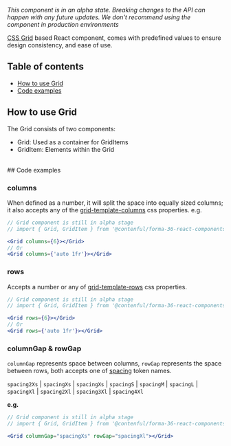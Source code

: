 *This component is in an alpha state. Breaking changes to the API can happen with any future updates. We don't recommend using the component in production environments*

[CSS Grid](https://developer.mozilla.org/en-US/docs/Glossary/Grid) based React component, comes with predefined values to ensure design consistency, and ease of use.

## Table of contents
- [How to use Grid](#how-to-use-grid)
- [Code examples](#code-examples)

## How to use Grid
The Grid consists of two components:

- Grid: Used as a container for GridItems
- GridItem: Elements within the Grid

<br />
## Code examples

### columns

When defined as a number, it will split the space into equally sized columns; it also accepts any of the [grid-template-columns](https://developer.mozilla.org/en-US/docs/Web/CSS/grid-template-columns) css properties. e.g.

```jsx
// Grid component is still in alpha stage
// import { Grid, GridItem } from '@contenful/forma-36-react-components/dist/alpha';

<Grid columns={6}></Grid>
// Or
<Grid columns={'auto 1fr'}></Grid>
```

### rows

Accepts a number or any of [grid-template-rows](https://developer.mozilla.org/en-US/docs/Web/CSS/grid-template-rows) css properties.

```jsx
// Grid component is still in alpha stage
// import { Grid, GridItem } from '@contenful/forma-36-react-components/dist/alpha';

<Grid rows={6}></Grid>
// Or
<Grid rows={'auto 1fr'}></Grid>
```

### columnGap & rowGap

`columnGap` represents space between columns, `rowGap` represents the space between rows, both accepts one of [spacing](https://f36.contentful.com/foundation/spacing/) token names.

`spacing2Xs` | `spacingXs` | `spacingXs` | `spacingS` | `spacingM` | `spacingL` | `spacingXl` | `spacing2Xl` | `spacing3Xl` | `spacing4Xl`

**e.g.**

```jsx
// Grid component is still in alpha stage
// import { Grid, GridItem } from '@contenful/forma-36-react-components/dist/alpha';

<Grid columnGap="spacingXs" rowGap="spacingXl"></Grid>
```
